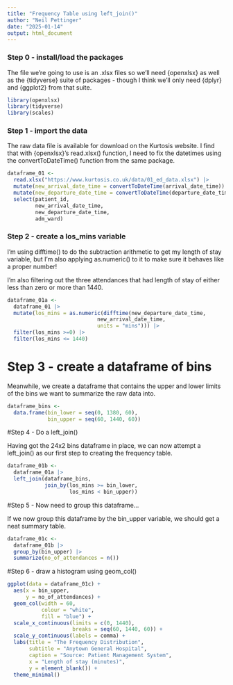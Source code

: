 ```yaml
---
title: "Frequency Table using left_join()"
author: "Neil Pettinger"
date: "2025-01-14"
output: html_document
---
```


### Step 0 - install/load the packages

The file we're going to use is an .xlsx files so we'll need {openxlsx} as well as the {tidyverse} suite of packages - though I think we'll only need {dplyr} and {ggplot2} from that suite.

```r
library(openxlsx)
library(tidyverse)
library(scales)
```

### Step 1 - import the data

The raw data file is available for download on the Kurtosis website. I find that with {openxlsx}'s read.xlsx() function, I need to fix the datetimes using the convertToDateTime() function from the same package.

```r
dataframe_01 <-
  read.xlsx("https://www.kurtosis.co.uk/data/01_ed_data.xlsx") |>  
  mutate(new_arrival_date_time = convertToDateTime(arrival_date_time)) |> 
  mutate(new_departure_date_time = convertToDateTime(departure_date_time)) |> 
  select(patient_id,
         new_arrival_date_time,
         new_departure_date_time,
         adm_ward)
```

### Step 2 - create a los_mins variable

I'm using difftime() to do the subtraction arithmetic to get my length of stay variable, but I'm also applying as.numeric() to it to make sure it behaves like a proper number!

I'm also filtering out the three attendances that had length of stay of either less than zero or more than 1440.

```r
dataframe_01a <-
  dataframe_01 |>
  mutate(los_mins = as.numeric(difftime(new_departure_date_time,
                             new_arrival_date_time,
                             units = "mins"))) |> 
  filter(los_mins >=0) |> 
  filter(los_mins <= 1440)
```

# Step 3 - create a dataframe of bins

Meanwhile, we create a dataframe that contains the upper and lower limits of the bins we want to summarize the raw data into.

```r
dataframe_bins <-
  data.frame(bin_lower = seq(0, 1380, 60),
             bin_upper = seq(60, 1440, 60))
```

#Step 4 - Do a left_join()

Having got the 24x2 bins dataframe in place, we can now attempt a left_join() as our first step to creating the frequency table.

```r
dataframe_01b <-
  dataframe_01a |> 
  left_join(dataframe_bins,
            join_by(los_mins >= bin_lower,
                    los_mins < bin_upper))
```

#Step 5 - Now need to group this dataframe...

If we now group this dataframe by the bin_upper variable, we should get a neat summary table.

```r
dataframe_01c <-
  dataframe_01b |> 
  group_by(bin_upper) |> 
  summarize(no_of_attendances = n())
```


#Step 6 - draw a histogram using geom_col()

```r
ggplot(data = dataframe_01c) +
  aes(x = bin_upper,
      y = no_of_attendances) +
  geom_col(width = 60,
           colour = "white",
           fill = "blue") +
  scale_x_continuous(limits = c(0, 1440),
                     breaks = seq(60, 1440, 60)) +
  scale_y_continuous(labels = comma) +
  labs(title = "The Frequency Distribution",
       subtitle = "Anytown General Hospital",
       caption = "Source: Patient Management System",
       x = "Length of stay (minutes)",
       y = element_blank()) +
  theme_minimal()
```

